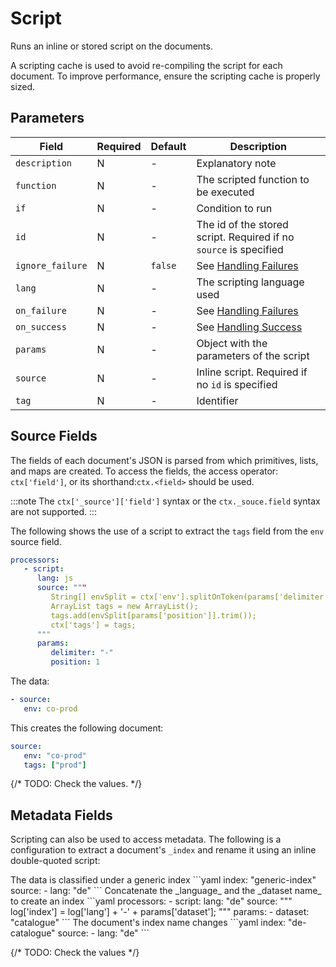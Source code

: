 # Script

<Synopsis>
Runs an inline or stored script on the documents.
</Synopsis>

A scripting cache is used to avoid re-compiling the script for each document. To improve performance, ensure the scripting cache is properly sized.

## Parameters

|Field|Required|Default|Description|
|---|---|---|---|
|`description`|N|-|Explanatory note|
|`function`|N|-|The scripted function to be executed|
|`if`|N|-|Condition to run|
|`id`|N|-|The id of the stored script. Required if no `source` is specified|
|`ignore_failure`|N|`false`|See [Handling Failures](../handling-failures.mdx)|
|`lang`|N|-|The scripting language used|
|`on_failure`|N|-|See [Handling Failures](../handling-failures.mdx)|
|`on_success`|N|-|See [Handling Success](../handling-success.mdx)|
|`params`|N|-|Object with the parameters of the script|
|`source`|N|-|Inline script. Required if no `id` is specified|
|`tag`|N|-|Identifier|

## Source Fields

The fields of each document's JSON is parsed from which primitives, lists, and maps are created. To access the fields, the access operator: `ctx['field']`, or its shorthand:`ctx.<field>` should be used.

:::note
The `ctx['_source']['field']` syntax or the `ctx._souce.field` syntax are not supported.
:::

The following shows the use of a script to extract the `tags` field from the `env` source field.

```yaml
processors:
   - script:
      lang: js
      source: """
         String[] envSplit = ctx['env'].splitOnToken(params['delimiter']);
         ArrayList tags = new ArrayList();
         tags.add(envSplit[params['position']].trim());
         ctx['tags'] = tags;
      """
      params:
         delimiter: "-"
         position: 1
```

The data:

```yaml
- source:
   env: co-prod
```

This creates the following document:

```yaml
source:
   env: "co-prod"
   tags: ["prod"]
```

{/* TODO: Check the values. */}

## Metadata Fields

Scripting can also be used to access metadata. The following is a configuration to extract a document's `_index` and rename it using an inline double-quoted script:

<Example>
   <Description>
      The data is classified under a generic index
   </Description>
   <SampleCode>
      ```yaml
      index: "generic-index"
      source:
         - lang: "de"
      ```
   </SampleCode>

   <Description>
      Concatenate the _language_ and the _dataset name_ to create an index
   </Description>
   <SampleCode>
   ```yaml
   processors:
         - script:
            lang: "de"
            source: """
               log['index'] = log['lang'] + '-' + params['dataset'];
            """
            params:
               - dataset: "catalogue"
   ```
   </SampleCode>

   <Description>
      The document's index name changes
   </Description>
   <SampleCode>
   ```yaml
   index: "de-catalogue"
   source:
      - lang: "de"
   ```
   </SampleCode>
</Example>

{/* TODO: Check the values */}
